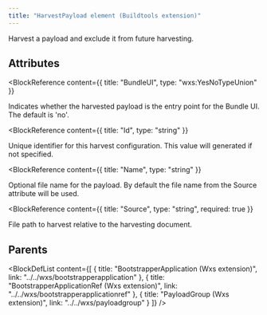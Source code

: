 ```yaml
---
title: "HarvestPayload element (Buildtools extension)"
---
```



Harvest a payload and exclude it from future harvesting.


## Attributes

<BlockWrapper>

  <BlockReference
    content={{
      title: "BundleUI",
      type: "wxs:YesNoTypeUnion"
    }}
  >
  Indicates whether the harvested payload is the entry point for the Bundle UI. The default is 'no'.
  </BlockReference>

  <BlockReference
    content={{
      title: "Id",
      type: "string"
    }}
  >
  Unique identifier for this harvest configuration. This value will generated if not specified.
  </BlockReference>

  <BlockReference
    content={{
      title: "Name",
      type: "string"
    }}
  >
  Optional file name for the payload. By default the file name from the Source attribute will be used.
  </BlockReference>

  <BlockReference
    content={{
      title: "Source",
      type: "string",
      required: true
    }}
  >
  File path to harvest relative to the harvesting document.
  </BlockReference>

</BlockWrapper>


## Parents

<BlockDefList content={[
    {
      title: "BootstrapperApplication (Wxs extension)",
      link: "../../wxs/bootstrapperapplication"
    },
    {
      title: "BootstrapperApplicationRef (Wxs extension)",
      link: "../../wxs/bootstrapperapplicationref"
    },
    {
      title: "PayloadGroup (Wxs extension)",
      link: "../../wxs/payloadgroup"
    }
  ]}
/>